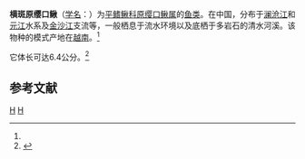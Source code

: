 {{Speciesbox
| taxon = Vanmanenia striata
| authority = Chen, 1980<ref name='id6533'>{{cite web| url =http://www.bioinfo.cn/db05/BjdwSpecies.php?action=view&id=6533| title =横斑原缨口鳅| work =中国动物物种编目数据库| publisher =中国科学院微生物研究所| author =中国科学院动物研究所| accessdate =2009-04-11| deadurl =yes| archiveurl =https://web.archive.org/web/20160305071108/http://www.bioinfo.cn/db05/BjdwSpecies.php?action=view&id=6533| archivedate =2016-03-05}}</ref>
}}

'''横斑原缨口鳅'''（[[学名|学名]]：{{lang|la|''Vanmanenia striata''}}）为[[平鳍鳅科|平鳍鳅科]][[原缨口鳅属|原缨口鳅属]]的[[鱼类|鱼类]]。在中国，分布于[[澜沧江|澜沧江]]和[[元江|元江]]水系及[[金沙江|金沙江]]支流等，一般栖息于流水环境以及底栖于多岩石的清水河溪。该物种的模式产地在[[越南|越南]]。<ref name='id6533'/>

它体长可达6.4公分。<ref  name=fishbase>{{FishBase species | genus = Vanmanenia | species = striata  | month = 9| year = 2010}}</ref>

== 参考文献 ==
{{reflist}}

{{Taxonbar|from=Q3761575}}

[[Category:原缨口鳅属|H]]
[[Category:1980年描述的鱼类|H]]


{{鯉形目小作品}}